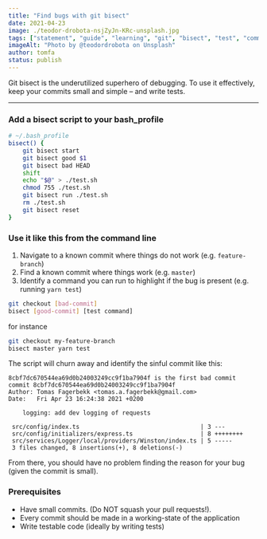 ```yaml
---
title: "Find bugs with git bisect"
date: 2021-04-23
image: ./teodor-drobota-nsjZyJn-KRc-unsplash.jpg
tags: ["statement", "guide", "learning", "git", "bisect", "test", "commit"]
imageAlt: "Photo by @teodordrobota on Unsplash"
author: tomfa
status: publish
---
```


Git bisect is the underutilized superhero of debugging. To use it effectively, keep your commits small and simple – and write tests.

----

### Add a bisect script to your bash_profile

```bash
# ~/.bash_profile
bisect() {
    git bisect start
    git bisect good $1
    git bisect bad HEAD
    shift
    echo "$@" > ./test.sh
    chmod 755 ./test.sh
    git bisect run ./test.sh
    rm ./test.sh
    git bisect reset
}
```

### Use it like this from the command line

1. Navigate to a known commit where things do not work (e.g. `feature-branch`)
2. Find a known commit where things work (e.g. `master`)
3. Identify a command you can run to highlight if the bug is present (e.g. running `yarn test`)

```bash
git checkout [bad-commit]
bisect [good-commit] [test command]
```

for instance

```bash
git checkout my-feature-branch
bisect master yarn test
```

The script will churn away and identify the sinful commit like this:

```
8cbf7dc670544ea69d0b24003249cc9f1ba7904f is the first bad commit
commit 8cbf7dc670544ea69d0b24003249cc9f1ba7904f
Author: Tomas Fagerbekk <tomas.a.fagerbekk@gmail.com>
Date:   Fri Apr 23 16:24:38 2021 +0200

    logging: add dev logging of requests

 src/config/index.ts                                  | 3 ---
 src/config/initializers/express.ts                   | 8 ++++++++
 src/services/Logger/local/providers/Winston/index.ts | 5 -----
 3 files changed, 8 insertions(+), 8 deletions(-)
```

From there, you should have no problem finding the reason for your bug (given the commit is small).

### Prerequisites

- Have small commits. (Do NOT squash your pull requests!).
- Every commit should be made in a working-state of the application
- Write testable code (ideally by writing tests)
